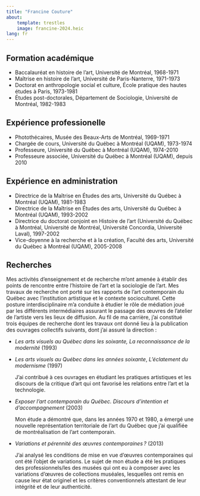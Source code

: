 ```yaml
---
title: "Francine Couture"
about:
    template: trestles
    image: francine-2024.heic
lang: fr
---
```


<!-- ## Biographie
Francine Couture est professeure au département d’histoire de l’art depuis 1974. Son enseignement porte sur l’approche sociologique des arts visuels et l’analyse des institutions artistiques. Ses activités de recherche, étroitement liées à celles de son enseignement, sont axées sur l’étude de divers objets concernant le contexte de la vie artistique: le marché de l’art, les arts visuels au Québec durant les année soixante, les expositions d’art contemporain au cours des années soixante-dix et quatre-vingt et la question de la pérennité de l’art contemporain. Ses activités d’enseignement et de recherche l’ont menée à des points de rencontre entre l’histoire de l’art et la sociologie de l’art.
-->

## Formation académique
- Baccalauréat en histoire de l'art, Université de Montréal, 1968-1971
- Maîtrise en histoire de l'art, Université de Paris-Nanterre, 1971-1973
- Doctorat en anthropologie social et culture, École pratique des hautes études à Paris, 1973-1981
- Études post-doctorales, Département de Sociologie, Université de Montréal, 1982-1983

## Expérience professionelle
- Photothécaires, Musée des Beaux-Arts de Montréal, 1969-1971
- Chargée de cours, Université du Québec à Montréal (UQAM), 1973-1974
- Professeure, Université du Québec à Montréal (UQAM), 1974-2010
- Professeure associée, Université du Québec à Montréal (UQAM), depuis 2010

## Expérience en administration
- Directrice de la Maîtrise en Études des arts, Université du Québec à Montréal (UQAM), 1981-1983
- Directrice de la Maîtrise en Études des arts, Université du Québec à Montréal (UQAM), 1993-2002
- Directrice du doctorat conjoint en Histoire de l'art (Université du Québec à Montréal, Université de Montréal, Université Concordia, Université Laval), 1997-2002
- Vice-doyenne à la recherche et à la création, Faculté des arts, Université du Québec à Montréal (UQAM), 2005-2008

## Recherches
Mes activités d’enseignement et de recherche m’ont amenée à établir des points de rencontre entre l’histoire de l’art et la sociologie de l’art. Mes travaux de recherche ont porté sur les rapports de l’art contemporain du Québec avec l’institution artistique et le contexte socioculturel. Cette posture interdisciplinaire m’a conduite à étudier le rôle de médiation joué par les différents intermédiaires assurant le passage des œuvres de l’atelier de l’artiste vers les lieux de diffusion. Au fil de ma carrière, j'ai constitué trois équipes de recherche dont les travaux ont donné lieu à la publication des ouvrages collectifs suivants, dont j'ai assuré la direction :

- *Les arts visuels au Québec dans les soixante, La reconnaissance de la modernité* (1993)
- *Les arts visuels au Québec dans les années soixante*, *L’éclatement du modernisme* (1997)

  J'ai contribué à ces ouvrages en étudiant les pratiques artistiques et les discours de la critique d’art qui ont favorisé les relations entre l’art et la technologie.

- *Exposer l’art contemporain du Québec. Discours d’intention et d’accompagnement* (2003)

  Mon étude a démontré que, dans les années 1970 et 1980, a émergé une nouvelle représentation territoriale de l’art du Québec que j'ai qualifiée de montréalisation de l’art contemporain.

- *Variations et pérennité des œuvres contemporaines ?* (2013)

  J'ai analysé les conditions de mise en vue d’œuvres contemporaines qui ont été l'objet de variations. Le sujet de mon étude a été les pratiques des professionnels/les des musées qui ont eu à composer avec les variations d’œuvres de collections muséales, lesquelles ont remis en cause leur état originel et les critères conventionnels attestant de leur intégrité et de leur authenticité.
